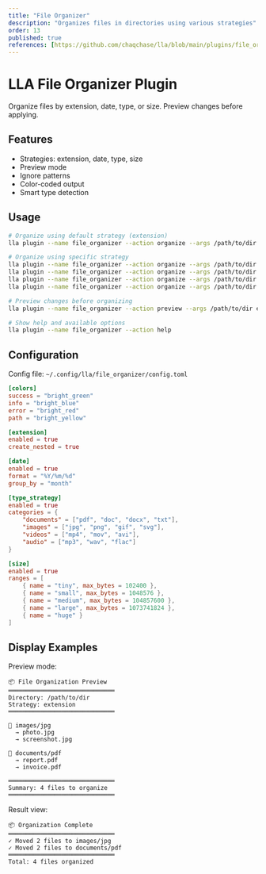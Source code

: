 ```yaml
---
title: "File Organizer"
description: "Organizes files in directories using various strategies"
order: 13
published: true
references: [https://github.com/chaqchase/lla/blob/main/plugins/file_organizer]
---
```


# LLA File Organizer Plugin

Organize files by extension, date, type, or size. Preview changes before applying.

## Features

- Strategies: extension, date, type, size
- Preview mode
- Ignore patterns
- Color-coded output
- Smart type detection

## Usage

```bash
# Organize using default strategy (extension)
lla plugin --name file_organizer --action organize --args /path/to/dir

# Organize using specific strategy
lla plugin --name file_organizer --action organize --args /path/to/dir extension
lla plugin --name file_organizer --action organize --args /path/to/dir date
lla plugin --name file_organizer --action organize --args /path/to/dir type
lla plugin --name file_organizer --action organize --args /path/to/dir size

# Preview changes before organizing
lla plugin --name file_organizer --action preview --args /path/to/dir extension

# Show help and available options
lla plugin --name file_organizer --action help
```

## Configuration

Config file: `~/.config/lla/file_organizer/config.toml`

```toml
[colors]
success = "bright_green"
info = "bright_blue"
error = "bright_red"
path = "bright_yellow"

[extension]
enabled = true
create_nested = true

[date]
enabled = true
format = "%Y/%m/%d"
group_by = "month"

[type_strategy]
enabled = true
categories = {
    "documents" = ["pdf", "doc", "docx", "txt"],
    "images" = ["jpg", "png", "gif", "svg"],
    "videos" = ["mp4", "mov", "avi"],
    "audio" = ["mp3", "wav", "flac"]
}

[size]
enabled = true
ranges = [
    { name = "tiny", max_bytes = 102400 },
    { name = "small", max_bytes = 1048576 },
    { name = "medium", max_bytes = 104857600 },
    { name = "large", max_bytes = 1073741824 },
    { name = "huge" }
]
```

## Display Examples

Preview mode:

```
📦 File Organization Preview
══════════════════════════════
Directory: /path/to/dir
Strategy: extension
══════════════════════════════

📁 images/jpg
  → photo.jpg
  → screenshot.jpg

📁 documents/pdf
  → report.pdf
  → invoice.pdf

══════════════════════════════
Summary: 4 files to organize
══════════════════════════════
```

Result view:

```
📦 Organization Complete
══════════════════════════════
✓ Moved 2 files to images/jpg
✓ Moved 2 files to documents/pdf
══════════════════════════════
Total: 4 files organized
```
